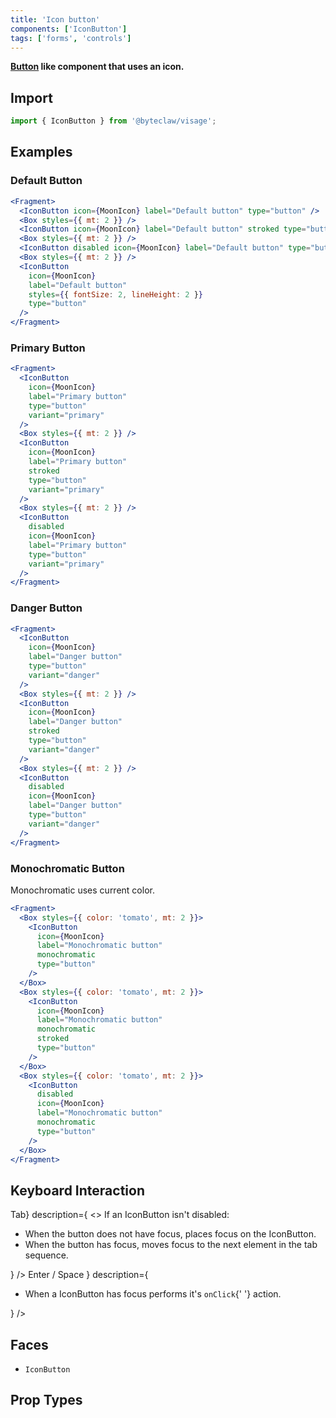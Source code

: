 ```yaml
---
title: 'Icon button'
components: ['IconButton']
tags: ['forms', 'controls']
---
```


**[Button](/component/button) like component that uses an icon.**

## Import

```js transpile=false
import { IconButton } from '@byteclaw/visage';
```

## Examples

### Default Button

```jsx live=true
<Fragment>
  <IconButton icon={MoonIcon} label="Default button" type="button" />
  <Box styles={{ mt: 2 }} />
  <IconButton icon={MoonIcon} label="Default button" stroked type="button" />
  <Box styles={{ mt: 2 }} />
  <IconButton disabled icon={MoonIcon} label="Default button" type="button" />
  <Box styles={{ mt: 2 }} />
  <IconButton
    icon={MoonIcon}
    label="Default button"
    styles={{ fontSize: 2, lineHeight: 2 }}
    type="button"
  />
</Fragment>
```

### Primary Button

```jsx live=true
<Fragment>
  <IconButton
    icon={MoonIcon}
    label="Primary button"
    type="button"
    variant="primary"
  />
  <Box styles={{ mt: 2 }} />
  <IconButton
    icon={MoonIcon}
    label="Primary button"
    stroked
    type="button"
    variant="primary"
  />
  <Box styles={{ mt: 2 }} />
  <IconButton
    disabled
    icon={MoonIcon}
    label="Primary button"
    type="button"
    variant="primary"
  />
</Fragment>
```

### Danger Button

```jsx live=true
<Fragment>
  <IconButton
    icon={MoonIcon}
    label="Danger button"
    type="button"
    variant="danger"
  />
  <Box styles={{ mt: 2 }} />
  <IconButton
    icon={MoonIcon}
    label="Danger button"
    stroked
    type="button"
    variant="danger"
  />
  <Box styles={{ mt: 2 }} />
  <IconButton
    disabled
    icon={MoonIcon}
    label="Danger button"
    type="button"
    variant="danger"
  />
</Fragment>
```

### Monochromatic Button

Monochromatic uses current color.

```jsx live=true
<Fragment>
  <Box styles={{ color: 'tomato', mt: 2 }}>
    <IconButton
      icon={MoonIcon}
      label="Monochromatic button"
      monochromatic
      type="button"
    />
  </Box>
  <Box styles={{ color: 'tomato', mt: 2 }}>
    <IconButton
      icon={MoonIcon}
      label="Monochromatic button"
      monochromatic
      stroked
      type="button"
    />
  </Box>
  <Box styles={{ color: 'tomato', mt: 2 }}>
    <IconButton
      disabled
      icon={MoonIcon}
      label="Monochromatic button"
      monochromatic
      type="button"
    />
  </Box>
</Fragment>
```

## Keyboard Interaction

<DescriptionList>
  <DescriptionListItem
    term={<KeyboardKey>Tab</KeyboardKey>}
    description={
      <>
        If an IconButton isn&apos;t disabled:
        <ul>
          <li>
            When the button does not have focus, places focus on the IconButton.
          </li>
          <li>
            When the button has focus, moves focus to the next element in the
            tab sequence.
          </li>
        </ul>
      </>
    }
  />
  <DescriptionListItem
    term={
      <>
        <KeyboardKey>Enter</KeyboardKey> / <KeyboardKey>Space</KeyboardKey>
      </>
    }
    description={
      <ul>
        <li>
          When a IconButton has focus performs it&apos;s <Code>onClick</Code>{' '}
          action.
        </li>
      </ul>
    }
  />
</DescriptionList>

## Faces

- `IconButton`

## Prop Types

<PropTypes component="IconButton" />
